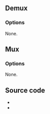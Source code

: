 == Demux ==
{{Module|name=wav|type=Access demux|first_version=0.5.0|description=[[WAV]] demuxer|sc=none}}

=== Options ===
None.
{{Clear}}

== Mux ==
{{Module|name=wav|type=Muxer|first_version=0.8.0|description=[[WAV]] muxer|sc=wav}}

=== Options ===
None.

== Source code ==
* {{VLCSourceFile|modules/demux/wav.c}}
* {{VLCSourceFile|modules/mux/wav.c}}

{{Documentation}}